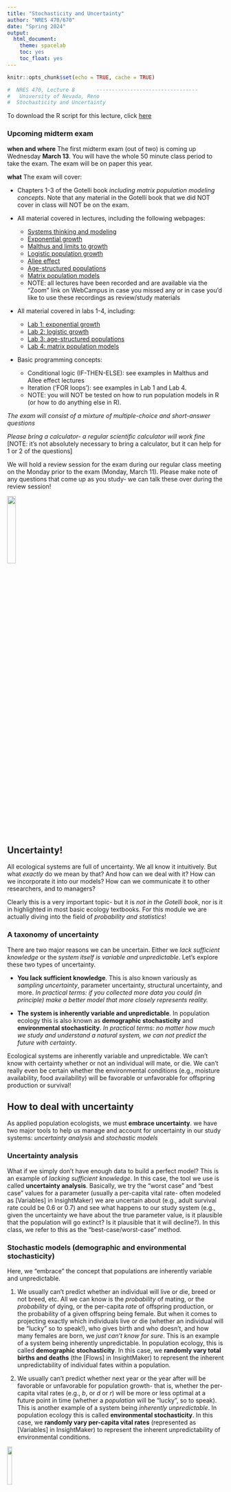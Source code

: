 ```yaml
---
title: "Stochasticity and Uncertainty"
author: "NRES 470/670"
date: "Spring 2024"
output: 
  html_document: 
    theme: spacelab
    toc: yes
    toc_float: yes
---
```


```r
knitr::opts_chunk$set(echo = TRUE, cache = TRUE)
```

```r

#  NRES 470, Lecture 8       ---------------------------------                         
#   University of Nevada, Reno                        
#  Stochasticity and Uncertainty              

```

To download the R script for this lecture, click [here](LECTURE8.R)

### Upcoming midterm exam

**when and where** The first midterm exam (out of two) is coming up Wednesday **March 13**. You will have the whole 50 minute class period to take the exam. The exam will be on paper this year. 

**what** The exam will cover:

- Chapters 1-3 of the Gotelli book *including matrix population modeling concepts*. Note that any material in the Gotelli book that we did NOT cover in class will NOT be on the exam. 

- All material covered in lectures, including the following webpages:           
    * [Systems thinking and modeling](LECTURE1.html)
    * [Exponential growth](LECTURE2.html)
    * [Malthus and limits to growth](LECTURE3.html)
    * [Logistic population growth](LECTURE4.html)
    * [Allee effect](LECTURE5.html)
    * [Age-structured populations](LECTURE6.html)
    * [Matrix population models](LECTURE7.html)
    * NOTE: all lectures have been recorded and are available via the "Zoom" link on WebCampus in case you missed any or in case you'd like to use these recordings as review/study materials      
- All material covered in labs 1-4, including:
    * [Lab 1: exponential growth](LAB1.html)
    * [Lab 2: logistic growth](LAB2.html)
    * [Lab 3: age-structured populations](LAB3.html)
    * [Lab 4: matrix population models](LAB4.html)
- Basic programming concepts:
    * Conditional logic (IF-THEN-ELSE): see examples in Malthus and Allee effect lectures
    * Iteration ('FOR loops'): see examples in Lab 1 and Lab 4. 
    * NOTE: you will NOT be tested on how to run population models in R (or how to do anything else in R).

*The exam will consist of a mixture of multiple-choice and short-answer questions*      

*Please bring a calculator- a regular scientific calculator will work fine* [NOTE: it's not absolutely necessary to bring a calculator, but it can help for 1 or 2 of the questions]

We will hold a review session for the exam during our regular class meeting on the Monday prior to the exam (Monday, March 11). Please make note of any questions that come up as you study- we can talk these over during the review session!

![](uncertainty2.jpg){width=20%}

## Uncertainty!

All ecological systems are full of uncertainty. We all know it intuitively. But what *exactly* do we mean by that? And how can we deal with it? How can we incorporate it into our models? How can we communicate it to other researchers, and to managers?

Clearly this is a very important topic- but it is *not in the Gotelli book*, nor is it in highlighted in most basic ecology textbooks. For this module we are actually diving into the field of *probability and statistics*!

### A taxonomy of uncertainty

There are two major reasons we can be uncertain. Either we _lack sufficient knowledge_ or the _system itself is variable and unpredictable_. Let's explore these two types of uncertainty.

- **You lack sufficient knowledge**. This is also known variously as *sampling uncertainty*, parameter uncertainty, structural uncertainty, and more. *In practical terms: if you collected more data you could (in principle) make a better model that more closely represents reality.*

- **The system is inherently variable and unpredictable**. In population ecology this is also known as **demographic stochasticity** and **environmental stochasticity**. *In practical terms: no matter how much we study and understand a natural system, we can not predict the future with certainty*.

Ecological systems are inherently variable and unpredictable. We can't know with certainty whether or not an individual will mate, or die. We can't really even be certain whether the environmental conditions (e.g., moisture availability, food availability) will be favorable or unfavorable for offspring production or survival! 

## How to deal with uncertainty
As applied population ecologists, we must **embrace uncertainty**. we have two major tools to help us manage and account for uncertainty in our study systems: _uncertainty analysis_ and _stochastic models_

### Uncertainty analysis

What if we simply don't have enough data to build a perfect model? This is an example of *lacking sufficient knowledge*. In this case, the tool we use is called **uncertainty analysis**. Basically, we try the "worst case" and "best case" values for a parameter (usually a per-capita vital rate- often modeled as [Variables] in InsightMaker) we are uncertain about (e.g., adult survival rate could be 0.6 or 0.7) and see what happens to our study system (e.g., given the uncertainty we have about the true parameter value, is it plausible that the population will go extinct? Is it plausible that it will decline?). In this class, we refer to this as the "best-case/worst-case" method.

### Stochastic models (demographic and environmental stochasticity)

Here, we "embrace" the concept that populations are inherently variable and unpredictable.

1. We usually can't predict whether an individual will live or die, breed or not breed, etc. All we can know is the *probability* of mating, or the *probability* of dying, or the per-capita *rate* of offspring production, or the probability of a given offspring being female. But when it comes to projecting exactly which individuals live or die (whether an individual will be "lucky" so to speak!), who gives birth and who doesn't, and how many females are born, we _just can't know for sure_. This is an example of a system being inherently unpredictable. In population ecology, this is called **demographic stochasticity**. In this case, we **randomly vary total births and deaths** (the [Flows] in InsightMaker) to represent the inherent unpredictability of individual fates within a population.

2. We usually can't predict whether next year or the year after will be favorable or unfavorable for population growth- that is, whether the per-capita vital rates (e.g., $b$, or $d$ or $r$) will be more or less optimal at a future point in time (whether a _population_ will be "lucky", so to speak). This is another example of a system being *inherently unpredictable*. In population ecology this is called **environmental stochasticity**. In this case, we **randomly vary per-capita vital rates** (represented as [Variables] in InsightMaker) to represent the inherent unpredictability of environmental conditions. 

![](dice1.png){width=15%}

## Random number generation
To incorporate inherent unpredictability (randomness) into our models, we often include *stochastic* components so that each model run (replicate) -- or each year of each model run -- is different from one another (the results are variable). That is, we need to include at least one **random number generator** in our models! A random number generator is like a lottery machine! Each time we want a new number we reach in and pull another number out, record the number, put it back in and shake it up again.

![](lottery1.png){width=20%}

Every random-number generator has a **distribution**. This is a way of defining what exactly is 'in the box'. This can be visualized as a boxplot or histogram, with the unique possible values represented on the X axis and the probabilities associated with each unique value represented on the Y axis. 

If you want to follow along with this lecture in R, you can find the R script [here](LECTURE8.R). I recommend right-clicking on the link, saving the script to a designated folder (ideally, your project directory), and loading up the script in RStudio.

For example, the box might have 10 "ones", 5 "twos", and 2 "threes". In this case the distribution looks like this (*probability* of each *possibility*):

```r

# Random number generation! ----------------

# define an arbitrary distribution

box <- c(rep(1,10),rep(2,5),rep(3,2))                                           # define what's in the lottery ball machine (10 "1" balls, 5 "2" balls and 2 "3" balls)
barplot(table(box)/sum(table(box)),ylab="probability",xlab="possibility")       # visualize the distribution of possibilities

```


A probability distribution can be pretty much anything you want it to be. However, there are several key families of probability distributions that come up again and again, and we should learn them!

### Probability distributions

### Discrete vs. continuous
In *discrete distributions*, each unique outcome has a specific probability (like the probability of flipping a coin 10 times and getting 4 heads). For practical purposes in this class, discrete distributions produce *integers* and are used to represent demographic stochasticity (variation in the total number of births and deaths even if per-capita vital rates don't change). For example, let's consider a *binomial distribution*  

```r

# Discrete distributions ----------------------------

# binomial distribution ('coin flipping' distribution)

             # plot a discrete distribution!
xvals <- seq(0,10,1)
probs <- dbinom(xvals,10,prob=0.3)
names(probs) <- xvals
               
barplot(probs,ylab="Probability",xlab="Possibilities",main="Binomial distribution (discrete)")

```

**Q** What population parameter might the binomial distribution be useful for modeling?

Another discrete distribution we will use in this class is the *Poisson distribution*:

```r

# Poisson distribution

xvals <- seq(0,10,1)
probs <- dpois(xvals,lambda=2.2)     # Poisson distribution
names(probs) <- xvals
               
barplot(probs,ylab="Probability",xlab="Possibilities",main="Poisson distribution (discrete)")


```

**Q** What population parameter might the Poisson distribution be useful for modeling?

In *continuous distributions*, there are an infinite number of possibilities between any two unique possibilities. For practical purposes in this class, continuous distributions produce numbers with decimal components and are used to represent environmental stochasticity (variability in per-capita vital rates).  

Let's consider the *uniform distribution*: 

```r

# CONTINUOUS DISTRIBUTIONS -----------------------------

# Uniform distribution

lower = 0
upper = 10

curve(dunif(x,lower,upper),0,10,ylab="Probability (density)",xlab="Possibilities",main="Uniform distribution (continuous)",ylim=c(0,1))   # probability density

```

This isn't a very interesting looking distribution. All possible numbers from 0 to 10 are equally probable.

Another continuous distribution you should know is called the *Normal distribution*. This distribution (the classic bell-shaped distribution) has a lower bound of $-\infty$ and an upper bound of $\infty$.

```r

# Normal distribution

mean = 7.1
stdev = 1.9

curve(dnorm(x,mean,stdev),0,15,ylab="Probability (density)",xlab="Possibilities",main="Normal distribution (continuous)")   # probability density

```

**Q** What population parameter(s) might this distribution be useful for modeling?

### Explore distributions in R

Let's play around with distributions a little using R.

Note that all these distributions are also available to you in InsightMaker. 

Here's some R syntax for you!

Note that all the R random number generators are **functions** that start with the letter "r" -- for "random".

Random number generators are *functions* ("machines" that take inputs and transform the inputs (arguments) into useful outputs -- in R, that means you will use the following syntax:

```

thisfunction([argument 1],[argument 2] ... )

myresults <- thisfunction([argument 1],[argument 2] ... )


```

The first *argument* (specified within the parentheses in a function call) represents how many random numbers you want R to draw from the specified distribution.

The arguments after that represent the *parameters* of the random distribution you wish to draw from -- you can modify these parameters to suit your needs. Here are some examples (drawing 1 random number at a time):  

```r

# Random number generation!   ------------------------

### Binomial random number generator
rbinom(1,size=10,prob=0.5)    # note: "size" is the number of coin flips, and "prob" is the probability of coming up 'heads'

### Poisson random number generator
rpois(1,lambda=4.1)     # note: "lambda" represents the mean (and variance!) of the Poisson distribution

### Uniform random number generator
runif(1,min=1,max=3.5)   # "min" and "max" are pretty obvious!

### Normal random number generator
rnorm(1,mean=3,sd=4.1)   # normal distribution is defined by "mean" and "sd" (standard deviation).

```

**Top Hat** In R, generate one random number from a Binomial distribution with 10 trials and probability of success equal to 0.3

In R, generate random numbers from a Poisson distribution with mean of 2.1

In R, generate random numbers from a Normal distribution with mean of 1.75 and standard deviation of 0.9 

Try to modify one of the other parameters and generate 100 random numbers? To visualize the distribution you can use the "hist()" function to produce a histogram of the random distribution you just generated!    

### In-Class Exercise: Fit a distribution! 

```r

hist(rgamma(20,4.1,2))

```

![](canvasback1.jpg){width=30%}

Let's imagine we have studied a large population of canvasback ducks over a 20 year period and we have estimated the average number of eggs successfully hatched per female (per-capita birth rate) for each of 20 consecutive years. 

We first enter these numbers into R and visualize the distribution:

```r

# Demonstration: use data to determine a distribution! --------------------

# Canvasback data- average number of eggs hatched per female for 20 years

hatch_perfem <- c(3.05, 1.45, 0.99, 3.24, 1.49, 1.70, 1.66, 2.32, 0.83, 2.41,
2.33, 1.68, 1.43, 2.74, 2.05, 3.13, 1.90, 3.69, 1.55, 2.79)

hist(hatch_perfem)

```

**Q**: What type of uncertainty does this set of values most likely represent? What random number generator might you use to represent this uncertainty? [Top Hat]

Now let's try to fit a distribution to these data! Let's use a Normal distribution. (NOTE: technically speaking we might want to use a distribution that can't produce negative numbers- like the log-normal distribution, but we will usually use the normal distribution in this class for simplicity)

We could use statistics to fit the distribution, but for now we are just going to use trial and error! Here is some code to help you get started.

Note that the normal distribution has two parameters: the first ('mean') helps to define the mean (obviously!) and the other ('sd') determines the variability of the distribution. 

```r

# Try to identify a normal distribution to represent the canvasback data

## first, plot a histogram of the data from the 20-year study
hist(hatch_perfem,freq=F,main="Histogram of avg number hatched per female",xlab="possibilities",ylab="probability",xlim=c(0,10),ylim=c(0,1))

## now, overlay a normal probability distribution with arbitrary parameters (mean and sd). This is just a starting point.

curve(dnorm(x,mean=4,sd=2),col="green",lty=2,lwd=2,add=T)

curve(dnorm(x,mean=1.8,sd=0.39),col="green",lty=2,lwd=2,add=T)    # try a different value...

#### Keep changing the value for 'mean' and 'sd' until you find best parameters to fit the data!

#### Once you find the best-fit parameters, generate 5 random numbers from this distribution using the "rnorm()" function in R

rnorm(5,mean=4,sd=1)    # for example! (remember to change the "mean" and "sd" parameters to the values you identified above!)

```

```r

library(MASS)
fitdistr(hatch_perfem,"normal")

```


1) Use trial-and-error to find appropriate "mean" and "sd" parameters for the normal distribution.

**Q**: what is the best-fit value for "mean"?  [Top Hat]               
**Q**: what is the best-fit value for "sd"?  [Top Hat]                        

2) Use your fitted distribution to predict the per-capita production of hatchlings for the next 5 years. To do this, use the "rnorm()" function in R.


### In-Class Exercise 2: Stochasticity and Uncertainty in InsightMaker

Let's start with a basic exponentially growing population that looks something like this:


![](IM10.jpg){width=40%}

You can clone this one if you'd like: [https://insightmaker.com/insight/2WNEa6ZT3Z23CfLbuQqfJR/base-exp-growth-b-and-d](https://insightmaker.com/insight/2WNEa6ZT3Z23CfLbuQqfJR/base-exp-growth-b-and-d)

#### _Parameter Uncertainty_    

1. Set *Birth rate* equal to 0.4 and *Death rate* equal to 0.3. Set initial abundance to 10. Under the "Settings" menu, set the model to run for 10 years. Make sure your *Population* stock can not go negative (this is a setting in the configuration panel). Hit "Simulate"- you should see exponential growth! 

2. **Parameter uncertainty:** What if we have imperfect knowledge about birth rate? The birth rate could be anything from 0.2 to 0.5. Run the model with the lowest and the highest possible birth rate. NOTE: you can give each results plot a title using the pencil-shaped symbol at the top of your plot window- that way you can name your scenarios -- e.g., "min birth rate".

3. Now use the "Compare Results" tool (under the "Tools" menu in the upper right corner...) to visualize the range of possible population growth trajectories that would be possible given our *uncertainty* (lack of knowledge) about birth rate. 

**Q** What is the range of possible final abundances after 10 years? 

**Q** Should we study this system more if we want to know whether the population is growing or declining?? 

#### _Demographic Stochasticity_  

1. Set *Birth rate* back to 0.4. Hit "Simulate"- make sure you still see exponential growth!

2. We will use a *Binomial distribution* to represent the number of mortalities. That is, we _flip a coin the same number of times as there are individuals in the population_. If the coin comes up heads, then the individual dies. In this case we are using a biased coin- it only comes up heads 30% of the time! The *Binomial distribution* essentially represents the number of times heads came up. To do this in InsightMaker, use the following formula for the *Deaths* flow (you can use the right-hand "Random Number Functions" menu to auto-type the proper syntax):

```
RandBinomial([Population], [Death rate])
```

In plain English: the number of deaths each year is a random quantity determined by "coin-flipping" (Binomial distribution is the "coin flip" distribution). The total deaths is computed by flipping a coin for each individual in the population and killing off all individuals that come out 'heads' (where the probability of coming up 'heads' is the death rate). 

For the total births, $B$ we will use the *Poisson* distribution. The Poisson distribution is often use to represent births, because it produces whole numbers, can't go negative, AND it has no hard upper limit (unlike the Binomial distribution). 

NOTE: there could feasibly be more births than there are individuals currently in the population (e.g., if all individuals have two offspring!). This would not be possible with a binomial distribution! That is, you can't get more "heads" (deaths) than the total number of coin flips (individuals in the population). 

To do this in InsightMaker, use the following formula for the *Births* flow:

```
RandPoisson([Population]*[Birth rate])
```

-or-

```
Lambda <- [Population]*[Birth rate]
RandPoisson(Lambda)
```

In plain English: the number of births ([Births] flow in InsightMaker) is a random draw from a Poisson random number generator with a mean (Lambda) equal to the expected number of births ([Population]*[Birth rate]).

3. Run the simulation. What does it look like?

4. Use the "Sensitivity Testing" tool (in the "Tools" menu, upper right corner) to run the model 50 times. Choose [Population] as the "Monitored Primitive". NOTE: I recommend choosing the "Plot Each Run" button -- that way we can generate a "spaghetti plot". 

5. Change the initial abundance to 500 and re-run the "Sensitivity Testing" tool.

**Q** Is the effect of *demographic stochasticity* larger or smaller at low or high abundances?

#### _Environmental Stochasticity_  

1. Set *Births* back to what it was before ([Population]x[Birth rate]), and do the same for *Deaths* ([Population]x[Death rate]).
2. We will use a *Normal distribution* to represent how the per-capita birth rate changes each year. This could represent climatic variablity -- "good years" and "bad years". The *Normal distribution* is commonly used for this type of variability- it is characterized by an average value (**mean**) and a variability measure (**standard deviation**). To do this in InsightMaker, use the following formula for the *Birth Rate* variable:

```
RandNormal(0.4, 0.4)
```

Similarly, use the following formula for the *Death Rate* variable:

```
RandNormal(0.3, 0.3)
```

3. Use the "Sensitivity Testing" tool (in the "Tools" menu, upper right corner) to run the model 50 times. Choose [Population] as the "Monitored Primitive".

5. Change the initial abundance to 500 and re-run the "Sensitivity Testing" tool.

**Q** Is the effect of *environmental stochasticity* bigger at low or high abundances?

6. Note that the normal distribution CAN go below zero or above 1, which is not always biologically realistic! However, as we have seen before, InsightMaker does not allow a [Flow In] to remove from a [Stock] or a [Flow Out] to add to a [Stock], so we don't really need to worry about this problem! That is, InsightMaker will *truncate* the normal distribution for us. Alternatively (if we want to be very explicit) we could just **truncate** the normal distribution ourselves. That is, if the random number you draw comes out below zero, just make it zero! 

For the [Birth Rate] variable in InsightMaker, this can be done like this:

```
Max(0,RandNormal(0.4, 0.4))
```

**Q** Can you implement a **catastrophe** scenario? That is, make a scenario where there is a low probability of an event (e.g., flood, disease, drought) that causes very high mortality and/or very low birth rate?  

A catastrophe can be implemented by using an IF-THEN-ELSE statement: if the random number is below some rare value (e.g., 0.05) then cause a catastrophe to occur (otherwise keep all vital rates at their normal values)! 

Hint: The most basic (most commonly used) random number generator draws numbers from a *uniform* distribution with a minimum of 0 and a maximum of 1. To do this in InsightMaker, you can use this syntax:

```
Rand(0, 1)
```


**Q** What if environmental stochasticity influences survival and fecundity in the same manner? That is: what if a "good year" for births is also a good year for survival? Would this increase or decrease the effect of environmental stochasticity on population dynamics? In InsightMaker, try to implement a scenario where the environmental stochasticity in survival rate is perfectly **correlated** with environmental stochasticity in birth rate. 


Hint: you will need another [variable] in your InsightMaker canvas- this variable could be named something like "Forage Quality", and should store a random draw from a Normal distribution with mean "0" and standard deviation "1":

```
RandNormal(0, 1)
```

Next, you can alter your per-capita fecundity parameter to have the following syntax, which would represent a mean fecundity of 0.85 with a standard deviation of 0.4

```
0.85+0.4*[forage quality]
```


[--go to next lecture--](LECTURE9.html)





















